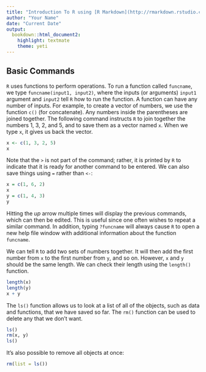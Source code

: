 ```yaml
---
title: "Introduction To R using [R Markdown](http://rmarkdown.rstudio.com/) and [Bookdown](https://bookdown.org/yihui/bookdown/)"
author: "Your Name"
date: "Current Date" 
output: 
  bookdown::html_document2: 
    highlight: textmate
    theme: yeti
---
```





## Basic Commands

`R` uses functions to perform operations. To run a function called `funcname`, we type `funcname(input1, input2)`, where the inputs (or arguments) `input1` argument and `input2` tell `R` how to run the function. A function can have any number of inputs. For example, to create a vector of numbers, we use the function `c()` (for concatenate). Any numbers inside the parentheses are joined together.  The following command instructs `R` to join together the numbers 1, 3, 2, and 5, and to save them as a vector named `x`. When we type `x`, it gives us back the vector.

```r
x <- c(1, 3, 2, 5) 
x
```

Note that the `>` is not part of the command; rather, it is printed by `R` to  indicate that it is ready for another command to be entered. We can also save  things using `=` rather than `<-`:

```r
x = c(1, 6, 2)
x
y = c(1, 4, 3)
y
```

Hitting the _up_ arrow multiple times will display the previous commands, which can then be edited. This is useful since one often wishes to repeat a similar command. In addition, typing `?funcname` will always cause `R` to open a new help file window with additional information about the function `funcname`.

We can tell `R` to add two sets of numbers together. It will then add the first number from `x` to the first number from `y`, and so on. However, `x` and `y` should be the same length. We can check their length using the `length()` function.

```r
length(x)
length(y)
x + y
```

The `ls()` function allows us to look at a list of all of the objects, such as data and functions, that we have saved so far. The `rm()` function can be used to delete any that we don’t want.

```r
ls()
rm(x, y)
ls()
```

It’s also possible to remove all objects at once:

```r
rm(list = ls())
```

